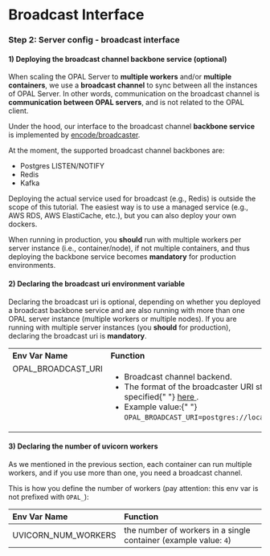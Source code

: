 # Broadcast Interface

### Step 2: Server config - broadcast interface

#### 1) Deploying the broadcast channel backbone service (optional)

When scaling the OPAL Server to **multiple workers** and/or **multiple containers**, we use a **broadcast channel** to sync between all the instances of OPAL Server. In other words, communication on the broadcast channel is **communication between OPAL servers**, and is not related to the OPAL client.

Under the hood, our interface to the broadcast channel **backbone service** is implemented by [encode/broadcaster](https://github.com/encode/broadcaster).

At the moment, the supported broadcast channel backbones are:

- Postgres LISTEN/NOTIFY
- Redis
- Kafka

Deploying the actual service used for broadcast (e.g., Redis) is outside the scope of this tutorial. The easiest way is to use a managed service (e.g., AWS RDS, AWS ElastiCache, etc.), but you can also deploy your own dockers.

When running in production, you **should** run with multiple workers per server instance (i.e., container/node), if not multiple containers, and thus deploying the backbone service becomes **mandatory** for production environments.

#### 2) Declaring the broadcast uri environment variable

Declaring the broadcast uri is optional, depending on whether you deployed a broadcast backbone service and are also running with more than one OPAL server instance (multiple workers or multiple nodes). If you are running with multiple server instances (you **should** for production), declaring the broadcast uri is **mandatory**.

<table>
  <tbody>
    <tr>
      <th align="left">Env Var Name</th>
      <th align="left">Function</th>
    </tr>
    <tr>
      <td valign="top">OPAL_BROADCAST_URI</td>
      <td>
        <ul>
          <li>Broadcast channel backend.</li>
          <li>
            The format of the broadcaster URI string is specified{" "}
            <a href="https://github.com/encode/broadcaster#available-backends">
              here
            </a>
            .
          </li>
          <li>
            Example value:{" "}
            <code>OPAL_BROADCAST_URI=postgres://localhost/mydb</code>
          </li>
        </ul>
      </td>
    </tr>
  </tbody>
</table>

#### 3) Declaring the number of uvicorn workers

As we mentioned in the previous section, each container can run multiple workers, and if you use more than one, you need a broadcast channel.

This is how you define the number of workers (pay attention: this env var is not prefixed with `OPAL_`):

| Env Var Name        | Function                                                         |
| :------------------ | :--------------------------------------------------------------- |
| UVICORN_NUM_WORKERS | the number of workers in a single container (example value: `4`) |

